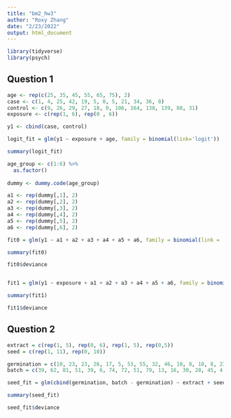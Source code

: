 ```yaml
---
title: "bm2_hw3"
author: "Roxy Zhang"
date: "2/23/2022"
output: html_document
---
```


```r
library(tidyverse)
library(psych)
```


## Question 1

```r
age <- rep(c(25, 35, 45, 55, 65, 75), 2)
case <- c(1, 4, 25, 42, 19, 5, 0, 5, 21, 34, 36, 8)
control <- c(9, 26, 29, 27, 18, 0, 106, 164, 138, 139, 88, 31)
exposure <- c(rep(1, 6), rep(0 , 6))

y1 <- cbind(case, control)

logit_fit = glm(y1 ~ exposure + age, family = binomial(link='logit'))

summary(logit_fit)
```

```r
age_group <- c(1:6) %>% 
  as.factor()
 
dummy <- dummy.code(age_group)

a1 <- rep(dummy[,1], 2)
a2 <- rep(dummy[,2], 2)
a3 <- rep(dummy[,3], 2)
a4 <- rep(dummy[,4], 2)
a5 <- rep(dummy[,5], 2)
a6 <- rep(dummy[,6], 2)

fit0 = glm(y1 ~ a1 + a2 + a3 + a4 + a5 + a6, family = binomial(link = 'logit'))

summary(fit0)

fit0$deviance


fit1 = glm(y1 ~ exposure + a1 + a2 + a3 + a4 + a5 + a6, family = binomial(link = 'logit'))

summary(fit1)

fit1$deviance
```


## Question 2

```r
extract = c(rep(1, 5), rep(0, 6), rep(1, 5), rep(0,5))
seed = c(rep(1, 11), rep(0, 10))

germination = c(10, 23, 23, 26, 17, 5, 53, 55, 32, 46, 10, 8, 10, 8, 23, 0, 3, 22, 15, 32, 3)
batch = c(39, 62, 81, 51, 39, 6, 74, 72, 51, 79, 13, 16, 30, 28, 45, 4, 12, 41, 30, 51, 7)

seed_fit = glm(cbind(germination, batch - germination) ~ extract + seed, family = binomial(link = 'logit'))

summary(seed_fit)

seed_fit$deviance
```

```r

```

